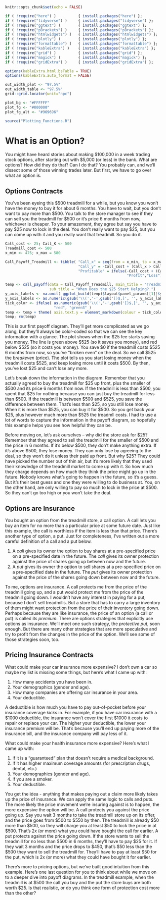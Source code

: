 <!-- Each chapter is set to compile separately - include "global" set-up -->

```r
knitr::opts_chunk$set(echo = FALSE)

if ( !require("here") )          { install.packages("here") };            require(here)
if ( !require("tidyverse") )     { install.packages("tidyverse") };       require(tidyverse)
if ( !require("ggtext") )        { install.packages("ggtext") };          require(ggtext)
if ( !require("pBrackets") )     { install.packages("pBrackets") };       require(pBrackets)
if ( !require("htmlwidgets") )   { install.packages("htmlwidgets") };     require(htmlwidgets)
if ( !require("plotly") )        { install.packages("plotly") };          require(plotly)
if ( !require("formattable") )   { install.packages("formattable") };     require(formattable)
if ( !require("kableExtra") )    { install.packages("kableExtra") };      require(kableExtra)
if ( !require("grid") )          { install.packages("grid") };            require(grid)
if ( !require("magick") )        { install.packages("magick") };          require(magick)
if ( !require("gridExtra") )     { install.packages("gridExtra") };       require(gridExtra)

options(kableExtra.html.bsTable = TRUE)
options(kableExtra.auto_format = FALSE)

out_width_plot <- "97.5%"
out_width_table <- "97.5%"
grid::grid.locator(unit="npc") 

plot_bg <- "#FFFFFF" 
plot_fg <- "#000000" 
plot_fg_alt <- "#969696" 

source("Plotting_Functions.R")
```

# What is an Option? 

You might have heard stories about making \$100,000 in a week trading stock options, after starting out with $5,000 (or less) in the bank. What are options? How did they do that? Can I do that? You probably can, and we'll dissect some of those winning trades later. But first, we have to go over what an option is.


## Options Contracts

You've been eyeing this \$500 treadmill for a while, but you know you won't have the money to buy it for about 6 months. You have to wait, but you don't want to pay more than \$500. You talk to the store manager to see if they can sell you the treadmill for \$500 or it's price 6 months from now, whichever is cheaper. To your amazement, they agree but say you have to pay \$25 now to lock in the deal. You don't really want to pay \$25, but you can come up with it and you really want that treadmill. So you do it.

```r
Call_cost <- 25; Call_K <- 500
Treadmill_cost <- 500
x_min <- 475; x_max = 580

Call_Payoff_Treadmill <- tibble( "Call_x" = seq(from = x_min, to = x_max, by = 0.01),
                                 "Call_y" = -Call_cost + (Call_x > Call_K)*(Call_x-Call_K),
                                 "Profitable" = ifelse(-Call_cost + (Call_x > Call_K)*(Call_x-Call_K) > 0, 
                                                       "Profit","Loss") )

temp <- call_payoff(data = Call_Payoff_Treadmill, main_title = "Treadmill Cost In 6 Months.",
                    sub_title = "When Does the $25 Start Helping?.")
y_axis_labels <- na.omit( ggplot_build(temp)$layout$panel_params[[1]]$y$get_labels() )
y_axis_labels <- as.numeric(gsub('\\(','-',gsub('[)$,]', '', y_axis_labels)))
tick_color <- ifelse( as.numeric(gsub('\\(','-',gsub('[)$,]', '', y_axis_labels))) < 0,
                      "red", "green3" )
temp <- temp + theme( axis.text.y = element_markdown(colour = tick_color) )
temp; rm(temp)
```

This is our first payoff diagram. They'll get more complicated as we go along, but they'll always be color-coded so that we can see the key information with a glance. The plot shows when the \$25 fee starts saving you money. The line is green above \$525 (so it saves you money), and red below \$525 (so it costs you money). You save \$0 if the treadmill costs \$525 6 months from now, so you've "broken even" on the deal. So we call \$525 the *breakeven* (price). The plot tells us you start losing money when the treadmill costs \$525, and keep losing more until it costs \$500. By then, you've lost \$25 and can't lose any more.

Let's break down the information in the diagram. Remember that you actually agreed to buy the treadmill for \$25 up front, plus the smaller of \$500 and its price 6 months from now. If the treadmill is less than \$500, you spent that \$25 for nothing because you can just buy the treadmill for less than \$500. If the treadmill is between \$500 and \$525, you save the difference between them. That's less than \$25, so you still lose money. When it is more than \$525, you can buy it for \$500. So you get back your \$25, plus however much more than \$525 the treadmll costs. I had to use a lot of words to capture the information in the payoff diagram, so hopefully this example helps you see how helpful they can be.

Before moving on, let's ask ourselves -- why did the store ask for \$25? Remember that they agreed to sell the treadmill for the smaller of \$500 and the price in 6 months. If it's below \$500, they don't make anything extra. If it's above \$500, they lose money. They can only lose by agreeing to the deal, so they won't do it unless their paid up front. But why \$25? They could have picked the number out of thin air, but it's more likely that they used their knowledge of the treadmill market to come up with it. So how much they charge depends on how much they think the price might go up in the future. Nobody knows what's going to happen in the future, so it's a guess. But it's their best guess and one they were willing to do business at. You, on the other hand, are only willing to pay so much to lock in the price at \$500. So they can't go too high or you won't take the deal. 


## Options are Insurance

You bought an option from the treadmill store, a call option. A call lets you buy an item for no more than a particular price at some future date. Just like this example, the call is worthless if the item is less than that price. There's another type of option, a put. Just for completeness, I've written out a more careful definition of a call and a put below. 

  1. A *call* gives its owner the option to buy shares at a pre-specified price on a pre-specified date in the future. The *call* gives its owner protection against the price of shares going up between now and the future.
  2. A *put* gives its owner the option to sell shares at a pre-specified price on a pre-specified date in the future. The *put* gives its owner protection against the price of the shares going down between now and the future.

To me, options are insurance. A call protects me from the price of the treadmill going up, and a put would protect me from the price of the treadmill going down. I wouldn't have any interest in paying for a put, because I don't sell treadmills. But a store that has to carry a large inventory of them might want protection from the price of their inventory going down. Perhaps because they are like insurance, the price of an option (a call or put) is called its *premium*. There are options strategies that explicitly use options as insurance. We'll meet one such strategy, the *protective put*, soon enough. But there are many other strategies that are more speculative and try to profit from the changes in the price of the option. We'll see some of those strategies soon, too. 


## Pricing Insurance Contracts

What could make your car insurance more expensive? I don't own a car so maybe my list is missing some things, but here's what I came up with: 

  1. How many accidents you have been in. 
  2. Your demographics (gender and age).
  3. How many companies are offering car insurance in your area.
  4. Your deductible. 
  
A deductible is how much you have to pay out-of-pocket before your insurance coverage kicks in. For example, if you have car insurance with a \$1000 deductible, the insurance won't cover the first \$1000 it costs to repair or replace your car. The higher your deductible, the lower your insurance premium will be. That's because you'll end up paying more of the insurance bill, and the insurance company will pay less of it. 

What could make your health insurance more expensive? Here's what I came up with: 

  1. If it is a "guaranteed" plan that doesn't require a medical background.
  2. If it has higher maximum coverage amounts (for prescription drugs, dental, etc.)
  3. Your demographics (gender and age).
  4. If you are a smoker. 
  5. Your deductible. 
  
You get the idea - anything that makes paying out a claim more likely takes up the price of insurance. We can apply the same logic to calls and puts. The more likely the price movement we're insuring against is to happen, the more expensive the option will be. A call protects you against the price going up.  Say you wait 3 months to take the treadmill store up on its offer, and the price goes from \$500 to \$550 by then. The treadmill is already \$50 more than \$500, so they will charge you at least \$50 to lock the price in at \$500. That's 2x (or more) what you could have bought the call for earlier. A put protects against the price going down. If the store wants to sell the treadmill for no less than \$500 in 6 months, they'll have to pay \$25 for it. If they wait 3 months and the price drops to \$450, that's \$50 less than the \$500 they want to sell the treadmill for. They'll have to pay at least \$50 for the put, which is 2x (or more) what they could have bought it for earlier.

There's more to pricing options, but we've built good intuition from this example. Here's one last question for you to think about while we move on to a deeper dive into payoff diagrams. In the treadmill example, when the treadmill is at \$500 the call you buy and the put the store buys are both worth \$25. Is that realistic, or do you think one form of protection cost more than the other? 